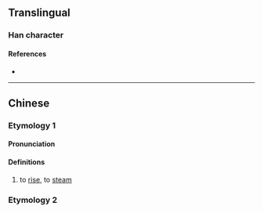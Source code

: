 {{character info}}
==Translingual==

===Han character===
{{Han char|rn=86|rad=火|as=07|sn=11|four=92847|canj=FBND,XFBND|ids=⿰火孚}}

====References====
* {{Han ref|kx=0671.120|dkj=19039|dj=1080.090|hdz=32205.060|uh=70F0|ud=28912|bh=D64E|bd=54862}}

----

==Chinese==
{{zh-forms}}

===Etymology 1===

====Pronunciation====
{{zh-pron
|m=fú
|c=fau4
|mc=y
|oc=y
|mn=hô͘
|ma=
|cat=v
}}

====Definitions====
{{zh-hanzi}}

# to [[rise]], to [[steam]]

===Etymology 2===
{{zh-see|庖|a}}